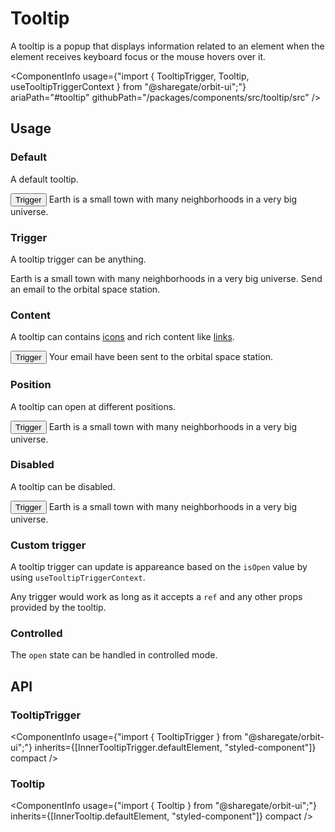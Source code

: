 
<Meta
    title="Components/Tooltip"
    id="tooltip"
/>

# Tooltip

<Tagline>A tooltip is a popup that displays information related to an element when the element receives keyboard focus or the mouse hovers over it.</Tagline>

<ComponentInfo
    usage={"import { TooltipTrigger, Tooltip, useTooltipTriggerContext } from \"@sharegate/orbit-ui\";"}
    ariaPath="#tooltip"
    githubPath="/packages/components/src/tooltip/src"
/>

## Usage

### Default

A default tooltip.

<Preview>
    <Story name="default">
        <TooltipTrigger>
            <Button tone="basic" variant="outline">Trigger</Button>
            <Tooltip>Earth is a small town with many neighborhoods in a very big universe.</Tooltip>
        </TooltipTrigger>
    </Story>
</Preview>

### Trigger

A tooltip trigger can be anything.

<Preview>
    <Story name="trigger">
        <Inline gap={10} alignY="center">
            <TooltipTrigger>
                <IconButton tone="basic" variant="outline" condensed aria-label="An awesome quote">
                    <LightbulbIcon />
                </IconButton>
                <Tooltip>Earth is a small town with many neighborhoods in a very big universe.</Tooltip>
            </TooltipTrigger>
            <TooltipTrigger>
                <EmailIcon />
                <Tooltip>Send an email to the orbital space station.</Tooltip>
            </TooltipTrigger>
        </Inline>
    </Story>
</Preview>

### Content

A tooltip can contains [icons](?path=/docs/icon-gallery--page) and rich content like [links](?path=/docs/link--default-story).

<Preview>
    <Story name="content">
        <TooltipTrigger>
            <Button tone="basic" variant="outline">Trigger</Button>
            <Tooltip display="flex">
                <EmailIcon />
                <Box>
                        Your email have been sent to the <TextLink href="https://en.wikipedia.org/wiki/Space_station">orbital space station</TextLink>.
                </Box>
            </Tooltip>
        </TooltipTrigger>
    </Story>
</Preview>

### Position

A tooltip can open at different positions.

<Preview>
    <Story name="position">
        <TooltipTrigger position="right">
            <Button tone="basic" variant="outline">Trigger</Button>
            <Tooltip>Earth is a small town with many neighborhoods in a very big universe.</Tooltip>
        </TooltipTrigger>
    </Story>
</Preview>

### Disabled

A tooltip can be disabled.

<Preview>
    <Story name="disabled">
        <TooltipTrigger disabled>
            <Button tone="basic" variant="outline">Trigger</Button>
            <Tooltip>Earth is a small town with many neighborhoods in a very big universe.</Tooltip>
        </TooltipTrigger>
    </Story>
</Preview>

### Custom trigger

A tooltip trigger can update is appareance based on the `isOpen` value by using `useTooltipTriggerContext`.

Any trigger would work as long as it accepts a `ref` and any other props provided by the tooltip.

<Preview filePath="/tooltip/docs/CustomTrigger" />

### Controlled

The `open` state can be handled in controlled mode.

<Preview filePath="/tooltip/docs/ControlledTooltip" />

## API

### TooltipTrigger

<ComponentInfo
    usage={"import { TooltipTrigger } from \"@sharegate/orbit-ui\";"}
    inherits={[InnerTooltipTrigger.defaultElement, "styled-component"]}
    compact
/>

<ArgsTable of={InnerTooltipTrigger} sort="alpha" />

### Tooltip

<ComponentInfo
    usage={"import { Tooltip } from \"@sharegate/orbit-ui\";"}
    inherits={[InnerTooltip.defaultElement, "styled-component"]}
    compact
/>

<ArgsTable of={InnerTooltip} sort="alpha" />
